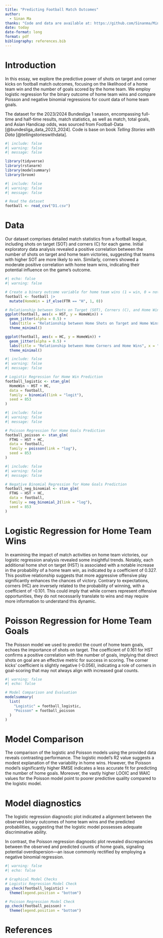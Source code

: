 ```yaml
---
title: "Predicting Football Match Outcomes"
author: 
  - Sinan Ma
thanks: "Code and data are available at: https://github.com/Sinanma/Mini-essay-10.git"
date: today
date-format: long
format: pdf
bibliography: references.bib
---
```


# Introduction

In this essay, we explore the predictive power of shots on target and corner kicks on football match outcomes, focusing on the likelihood of a home team win and the number of goals scored by the home team. We employ logistic regression for the binary outcome of home team wins and compare Poisson and negative binomial regressions for count data of home team goals. 

The dataset for the 2023/2024 Bundesliga 1 season, encompassing full-time and half-time results, match statistics, as well as match, total goals, and Asian Handicap odds, was sourced from Football-Data [@bundesliga_data_2023_2024]. Code is base on book *Telling Stories with Data* [@tellingstorieswithdata].

```r
#| include: false
#| warning: false
#| message: false

library(tidyverse)
library(rstanarm)
library(modelsummary)
library(broom)
```

```r
#| include: false
#| warning: false
#| message: false

# Read the dataset
football <- read_csv("D1.csv")
```

# Data

Our dataset comprises detailed match statistics from a football league, including shots on target (SOT) and corners (C) for each game. Initial exploratory data analysis revealed a positive correlation between the number of shots on target and home team victories, suggesting that teams with higher SOT are more likely to win. Similarly, corners showed a moderate positive correlation with home team wins, indicating their potential influence on the game's outcome.

```r
#| echo: false
#| warning: false

# Create a binary outcome variable for home team wins (1 = win, 0 = not win)
football <- football |>
  mutate(HomeWin = if_else(FTR == "H", 1, 0))

# Relationship between Shots on Target (SOT), Corners (C), and Home Wins
ggplot(football, aes(x = HST, y = HomeWin)) + 
  geom_jitter(alpha = 0.5) + 
  labs(title = "Relationship between Home Shots on Target and Home Wins", x = "Home Shots on Target", y = "Home Win") +
  theme_minimal()

ggplot(football, aes(x = HC, y = HomeWin)) + 
  geom_jitter(alpha = 0.5) + 
  labs(title = "Relationship between Home Corners and Home Wins", x = "Home Corners", y = "Home Win") +
  theme_minimal()
```

```r
#| include: false
#| warning: false
#| message: false

# Logistic Regression for Home Win Prediction
football_logistic <- stan_glm(
  HomeWin ~ HST + HC,
  data = football,
  family = binomial(link = "logit"),
  seed = 853
)
```

```r
#| include: false
#| warning: false
#| message: false

# Poisson Regression for Home Goals Prediction
football_poisson <- stan_glm(
  FTHG ~ HST + HC,
  data = football,
  family = poisson(link = "log"),
  seed = 853
)
```

```r
#| include: false
#| warning: false
#| message: false

# Negative Binomial Regression for Home Goals Prediction
football_neg_binomial <- stan_glm(
  FTHG ~ HST + HC,
  data = football,
  family = neg_binomial_2(link = "log"),
  seed = 853
)
```

# Logistic Regression for Home Team Wins

In examining the impact of match activities on home team victories, our logistic regression analysis revealed some insightful trends. Notably, each additional home shot on target (HST) is associated with a notable increase in the probability of a home team win, as indicated by a coefficient of 0.327. This positive relationship suggests that more aggressive offensive play significantly enhances the chances of victory. Contrary to expectations, corners (HC) are inversely related to the probability of winning, with a coefficient of -0.101. This could imply that while corners represent offensive opportunities, they do not necessarily translate to wins and may require more information to understand this dynamic.

# Poisson Regression for Home Team Goals

The Poisson model we used to predict the count of home team goals, echoes the importance of shots on target. The coefficient of 0.161 for HST confirms a positive correlation with the number of goals, implying that direct shots on goal are an effective metric for success in scoring. The corner kicks' coefficient is slightly negative (-0.056), indicating a role of corners in goal-scoring that may not always align with increased goal counts.

```r
#| warning: false
#| echo: false

# Model Comparison and Evaluation
modelsummary(
  list(
    "Logistic" = football_logistic,
    "Poisson" = football_poisson
  )
)
```

# Model Comparison

The comparison of the logistic and Poisson models using the provided data reveals contrasting performance. The logistic model's R2 value suggests a modest explanation of the variability in home wins. However, the Poisson model's significantly higher RMSE indicates a less accurate fit for predicting the number of home goals. Moreover, the vastly higher LOOIC and WAIC values for the Poisson model point to poorer predictive quality compared to the logistic model.

# Model diagnostics

The logistic regression diagnostic plot indicated a alignment between the observed binary outcomes of home team wins and the predicted probabilities, suggesting that the logistic model possesses adequate discriminative ability. 

In contrast, the Poisson regression diagnostic plot revealed discrepancies between the observed and predicted counts of home goals, signaling potential overdispersion—an issue commonly rectified by employing a negative binomial regression. 

```r
#| warning: false
#| echo: false

# Graphical Model Checks
# Logistic Regression Model Check
pp_check(football_logistic) +
  theme(legend.position = "bottom")

# Poisson Regression Model Check
pp_check(football_poisson) +
  theme(legend.position = "bottom")

```




\newpage


# References


